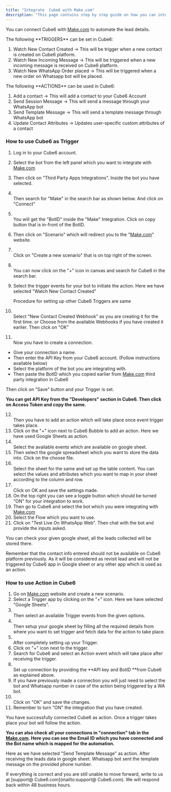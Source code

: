 ```yaml
---
title: "Integrate  Cube6 with Make.com"
description: "This page contains step by step guide on how you can integrate the make.com with  Cube6."
---
```


You can connect  Cube6 with [Make.com](http://Make.com) to automate the lead details.

<Info>
  The following **TRIGGERS** can be set in  Cube6:

  1. Watch New Contact Created -\> This will be trigger when a new contact is created on  Cube6 platform.
  2. Watch New Incoming Message -\> This will be triggered when a new incoming message is received on  Cube6 platform.
  3. Watch New WhatsApp Order placed -\> This will be triggered when a new order on Whatsapp bot will be placed.
</Info>

<Info>
  The following **ACTIONS** can be used in  Cube6:

  1. Add a contact -\> This will add a contact to your  Cube6 Account
  2. Send Session Message -\> This will send a message through your WhatsApp bot
  3. Send Template Message -\> This will send a template message through WhatsApp bot
  4. Update Contact Attributes -\> Updates user-specific custom attributes of a contact
</Info>

### **How to use  Cube6 as Trigger**

 1. Log in to your  Cube6 account.
 2. Select the bot from the left panel which you want to integrate with [Make.com](http://Make.com)
 3. Then click on "Third Party Apps Integrations". Inside the bot you have selected.
 4. \
    Then search for "Make" in the search bar as shown below. And click on "Connect"
 5. \
    You will get the "BotID" inside the "Make" Integration. Click on copy button that is in-front of the BotID.
 6. Then click on "Scenario" which will redirect you to the "[Make.com](http://Make.com)" website.
 7. \
    Click on "Create a new scenario" that is on top right of the screen.
 8. \
    You can now click on the "\+" icon in canvas and search for  Cube6 in the search bar.
 9. Select the trigger events for your bot to initiate the action. Here we have selected "Watch New Contact Created"

    <Info>
      Procedure for setting up other  Cube6 Triggers are same
    </Info>
10. \
    Select "New Contact Created Webhook" as you are creating it for the first time.  or Choose from the available Webhooks if you have created it earlier. Then click on "OK"
11. \
    Now you have to create a connection.

- Give your connection a name.
- Then enter the API Key from your  Cube6 account. (Follow instructions available below)
- Select the platform of the bot you are integrating with.
- Then paste the BotID which you copied earlier from [Make.com](http://Make.com) third party integration in  Cube6

Then click on "Save" button and your Trigger is set.

**You can get API Key from the "Developers" section in  Cube6. Then click on Access Token and copy the same.**

12. \
    Then you have to add an action which will take place once event trigger takes place.
13. Click on the "\+" icon next to  Cube6 Bubble to add an action. Here we have used Google Sheets as action.
14. \
    Select the available events which are available on google sheet.
15. Then select the google spreadsheet which you want to store the data into. Click on the choose file.
16. \
    Select the sheet for the same and set up the table content. You can select the values and attributes which you want to map in your sheet according to the column and row.
17. \
    Click on OK and save the settings made.
18. On the top right you can see a toggle button which should be turned "ON" for your integration to work.
19. Then go to  Cube6 and select the bot which you were integrating with [Make.com](http://Make.com)
20. Select the Flow which you want to use.
21. Click on "Test Live On WhatsApp Web". Then chat with the bot and provide the inputs asked.

You can check your given google sheet, all the leads collected will be stored there.

<Info>
  Remember that the contact info entered should not be available on  Cube6 platform previously. As it will be considered as revisit lead and will not be triggered by  Cube6 app in Google sheet or any other app which is used as an action.
</Info>

### **How to use Action in  Cube6**

 1. Go on [Make.com](http://Make.com) website and create a new scenario.
 2. Select a Trigger app by clicking on the "\+" icon. Here we have selected "Google Sheets".
 3. \
    Then select an available Trigger events from the given options.
 4. \
    Then setup your google sheet by filling all the required details from where you want to set trigger and fetch data for the action to take place.
 5. \
    After completely setting up your Trigger.
 6. Click on "\+" icon next to the trigger.
 7. Search for  Cube6 and select an Action event which will take place after receiving the trigger.
 8. \
    Set up connection by providing the **API key and BotID **from  Cube6 as explained above.
 9. If you have previously made a connection you will just need to select the bot and Whatsapp number in case of the action being triggered by a WA bot.
10. \
    Click on "OK" and save the changes.
11. Remember to turn "ON" the integration that you have created.

You have successfully connected  Cube6 as action. Once a trigger takes place your bot will follow the action.

**You can also check all your connections in "connection" tab in the **[**Make.com**](http://Make.com)**. Here you can see the Email ID which you have connected and the Bot name which is mapped for the automation.**

Here as we have selected "Send Template Message" as action. After receiving the leads data in google sheet. Whatsapp bot sent the template message on the provided phone number.

If everything is correct and you are still unable to move forward, write to us at [support@ Cube6.com](mailto:support@ Cube6.com). We will respond back within 48 business hours.